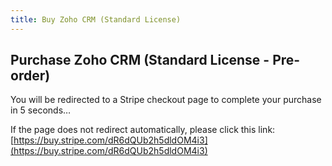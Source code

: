 ```yaml
---
title: Buy Zoho CRM (Standard License)
---
```



<Head>
  <meta httpEquiv="refresh" content="5; url='https://buy.stripe.com/dR6dQUb2h5dldOM4i3'" />
</Head>

## Purchase Zoho CRM (Standard License - Pre-order)

You will be redirected to a Stripe checkout page to complete your purchase in 5 seconds…

If the page does not redirect automatically, please click this link: [https://buy.stripe.com/dR6dQUb2h5dldOM4i3](https://buy.stripe.com/dR6dQUb2h5dldOM4i3)
